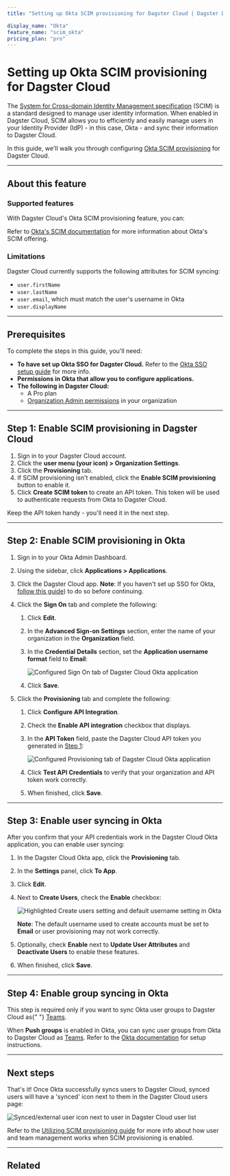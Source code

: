 ```yaml
---
title: "Setting up Okta SCIM provisioning for Dagster Cloud | Dagster Docs"

display_name: "Okta"
feature_name: "scim_okta"
pricing_plan: "pro"
---
```


# Setting up Okta SCIM provisioning for Dagster Cloud

The [System for Cross-domain Identity Management specification](https://scim.cloud/) (SCIM) is a standard designed to manage user identity information. When enabled in Dagster Cloud, SCIM allows you to efficiently and easily manage users in your Identity Provider (IdP) - in this case, Okta - and sync their information to Dagster Cloud.

In this guide, we'll walk you through configuring [Okta SCIM provisioning](https://developer.okta.com/docs/concepts/scim/) for Dagster Cloud.

---

## About this feature

<TabGroup>
<TabItem name="Supported features">

### Supported features

With Dagster Cloud's Okta SCIM provisioning feature, you can:

<ScimSupportedFeatures />

Refer to [Okta's SCIM documentation](https://developer.okta.com/docs/concepts/scim/) for more information about Okta's SCIM offering.

</TabItem>
<TabItem name="Limitations">

### Limitations

Dagster Cloud currently supports the following attributes for SCIM syncing:

- `user.firstName`
- `user.lastName`
- `user.email`, which must match the user's username in Okta
- `user.displayName`

</TabItem>
</TabGroup>

---

## Prerequisites

To complete the steps in this guide, you'll need:

- **To have set up Okta SSO for Dagster Cloud.** Refer to the [Okta SSO setup guide](/dagster-plus/account/authentication/okta/saml-sso) for more info.
- **Permissions in Okta that allow you to configure applications.**
- **The following in Dagster Cloud:**
  - A Pro plan
  - [Organization Admin permissions](/dagster-plus/account/managing-users/managing-user-roles-permissions#user-permissions-reference) in your organization

---

## Step 1: Enable SCIM provisioning in Dagster Cloud

1. Sign in to your Dagster Cloud account.
2. Click the **user menu (your icon) > Organization Settings**.
3. Click the **Provisioning** tab.
4. If SCIM provisioning isn't enabled, click the **Enable SCIM provisioning** button to enable it.
5. Click **Create SCIM token** to create an API token. This token will be used to authenticate requests from Okta to Dagster Cloud.

Keep the API token handy - you'll need it in the next step.

---

## Step 2: Enable SCIM provisioning in Okta

1. Sign in to your Okta Admin Dashboard.

2. Using the sidebar, click **Applications > Applications**.

3. Click the Dagster Cloud app. **Note**: If you haven't set up SSO for Okta, [follow this guide](/dagster-plus/account/authentication/okta/saml-sso)) to do so before continuing.

4. Click the **Sign On** tab and complete the following:

   1. Click **Edit**.

   2. In the **Advanced Sign-on Settings** section, enter the name of your organization in the **Organization** field.

   3. In the **Credential Details** section, set the **Application username format** field to **Email**:

      <Image
      alt="Configured Sign On tab of Dagster Cloud Okta application"
      src="/images/dagster-cloud/sso/okta/scim-sign-on-tab.png"
      width={800}
      height={606}
      />

   4. Click **Save**.

5. Click the **Provisioning** tab and complete the following:

   1. Click **Configure API Integration**.

   2. Check the **Enable API integration** checkbox that displays.

   3. In the **API Token** field, paste the Dagster Cloud API token you generated in [Step 1](#step-1-enable-scim-provisioning-in-dagster-cloud):

      <Image
      alt="Configured Provisioning tab of Dagster Cloud Okta application"
      src="/images/dagster-cloud/sso/okta/provisioning-tab.png"
      width={1024}
      height={649}
      />

   4. Click **Test API Credentials** to verify that your organization and API token work correctly.

   5. When finished, click **Save**.

---

## Step 3: Enable user syncing in Okta

After you confirm that your API credentials work in the Dagster Cloud Okta application, you can enable user syncing:

1. In the Dagster Cloud Okta app, click the **Provisioning** tab.

2. In the **Settings** panel, click **To App**.

3. Click **Edit**.

4. Next to **Create Users**, check the **Enable** checkbox:

   <Image
   alt="Highlighted Create users setting and default username setting in Okta"
   src="/images/dagster-cloud/sso/okta/provisioning-to-app-create-users.png"
   width={1576}
   height={380}
   />

   **Note**: The default username used to create accounts must be set to **Email** or user provisioning may not work correctly.

5. Optionally, check **Enable** next to **Update User Attributes** and **Deactivate Users** to enable these features.

6. When finished, click **Save**.

---

## Step 4: Enable group syncing in Okta

<Note>
  This step is required only if you want to sync Okta user groups to Dagster
  Cloud as{" "}
  <a href="/dagster-plus/account/managing-users/managing-teams">Teams</a>.
</Note>

When **Push groups** is enabled in Okta, you can sync user groups from Okta to Dagster Cloud as [Teams](/dagster-plus/account/managing-users/managing-teams). Refer to the [Okta documentation](https://help.okta.com/oie/en-us/Content/Topics/users-groups-profiles/usgp-enable-group-push.htm) for setup instructions.

---

## Next steps

That's it! Once Okta successfully syncs users to Dagster Cloud, synced users will have a 'synced' icon next to them in the Dagster Cloud users page:

<Image
alt="Synced/external user icon next to user in Dagster Cloud user list"
src="/images/dagster-cloud/sso/dagster-cloud-external-user.png"
width={800}
height={211}
/>

Refer to the [Utilizing SCIM provisioning guide](/dagster-plus/account/authentication/utilizing-scim-provisioning) for more info about how user and team management works when SCIM provisioning is enabled.

---

## Related

<ArticleList>
  <ArticleListItem
    href="/dagster-plus/account/authentication/utilizing-scim-provisioning"
    title="Utilizing SCIM provisioning"
  ></ArticleListItem>
  <ArticleListItem
    href="/dagster-plus/account/authentication/okta/saml-sso"
    title="Setting up Okta SSO"
  ></ArticleListItem>
  <ArticleListItem
    href="/dagster-plus/account/managing-users/managing-user-roles-permissions"
    title="Managing user roles and permissions"
  ></ArticleListItem>
  <ArticleListItem
    href="/dagster-plus/account/managing-users/managing-teams"
    title="Managing teams"
  ></ArticleListItem>
  <ArticleListItem
    href="/dagster-plus/account/managing-users"
    title="Managing users"
  ></ArticleListItem>
</ArticleList>
